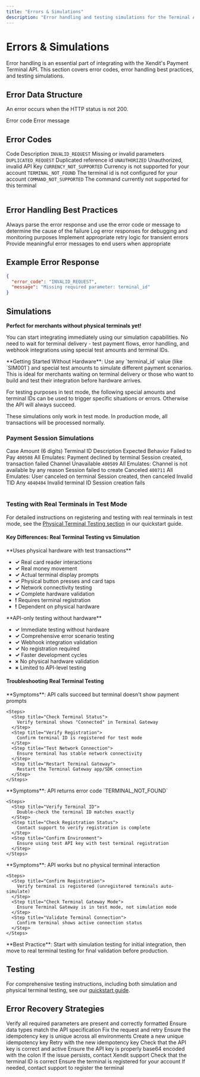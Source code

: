 ```yaml
---
title: "Errors & Simulations"
description: "Error handling and testing simulations for the Terminal API"
---
```


# Errors & Simulations

Error handling is an essential part of integrating with the Xendit's Payment Terminal API. This section covers error codes, error handling best practices, and testing simulations.

## Error Data Structure

An error occurs when the HTTP status is not 200.

<ResponseField name="error_code" type="string">
  Error code
</ResponseField>

<ResponseField name="message" type="string">
  Error message
</ResponseField>

## Error Codes

<Table>
  <TableHead>
    <TableRow>
      <TableHeader>Code</TableHeader>
      <TableHeader>Description</TableHeader>
    </TableRow>
  </TableHead>
  <TableBody>
    <TableRow>
      <TableCell><Code>INVALID_REQUEST</Code></TableCell>
      <TableCell>Missing or invalid parameters</TableCell>
    </TableRow>
    <TableRow>
      <TableCell><Code>DUPLICATED_REQUEST</Code></TableCell>
      <TableCell>Duplicated reference id</TableCell>
    </TableRow>
    <TableRow>
      <TableCell><Code>UNAUTHORIZED</Code></TableCell>
      <TableCell>Unauthorized, invalid API Key</TableCell>
    </TableRow>
    <TableRow>
      <TableCell><Code>CURRENCY_NOT_SUPPORTED</Code></TableCell>
      <TableCell>Currency is not supported for your account</TableCell>
    </TableRow>
    <TableRow>
      <TableCell><Code>TERMINAL_NOT_FOUND</Code></TableCell>
      <TableCell>The terminal id is not configured for your account</TableCell>
    </TableRow>
    <TableRow>
      <TableCell><Code>COMMAND_NOT_SUPPORTED</Code></TableCell>
      <TableCell>The command currently not supported for this terminal</TableCell>
    </TableRow>
  </TableBody>
</Table>

## Error Handling Best Practices

<CardGroup cols={2}>
  <Card title="Parse Error Response" icon="code">
    Always parse the error response and use the error code or message to determine the cause of the failure
  </Card>
  <Card title="Log Errors" icon="file-text">
    Log error responses for debugging and monitoring purposes
  </Card>
  <Card title="Retry Logic" icon="refresh">
    Implement appropriate retry logic for transient errors
  </Card>
  <Card title="User Feedback" icon="user">
    Provide meaningful error messages to end users when appropriate
  </Card>
</CardGroup>

## Example Error Response

```json
{
  "error_code": "INVALID_REQUEST",
  "message": "Missing required parameter: terminal_id"
}
```

## Simulations

**Perfect for merchants without physical terminals yet!** 

You can start integrating immediately using our simulation capabilities. No need to wait for terminal delivery - test payment flows, error handling, and webhook integrations using special test amounts and terminal IDs.

<Info>
**Getting Started Without Hardware**: Use any `terminal_id` value (like `SIM001`) and special test amounts to simulate different payment scenarios. This is ideal for merchants waiting on terminal delivery or those who want to build and test their integration before hardware arrives.
</Info>

For testing purposes in test mode, the following special amounts and terminal IDs can be used to trigger specific situations or errors. Otherwise the API will always succeed.

<Warning>
These simulations only work in test mode. In production mode, all transactions will be processed normally.
</Warning>

### Payment Session Simulations

<Table>
  <TableHead>
    <TableRow>
      <TableHeader>Case</TableHeader>
      <TableHeader>Amount (6 digits)</TableHeader>
      <TableHeader>Terminal ID</TableHeader>
      <TableHeader>Description</TableHeader>
      <TableHeader>Expected Behavior</TableHeader>
    </TableRow>
  </TableHead>
  <TableBody>
    <TableRow>
      <TableCell>Failed to Pay</TableCell>
      <TableCell><Code>400508</Code></TableCell>
      <TableCell>All</TableCell>
      <TableCell>Emulates: Payment declined by terminal</TableCell>
      <TableCell>Session created, transaction failed</TableCell>
    </TableRow>
    <TableRow>
      <TableCell>Channel Unavailable</TableCell>
      <TableCell><Code>400509</Code></TableCell>
      <TableCell>All</TableCell>
      <TableCell>Emulates: Channel is not available by any reason</TableCell>
      <TableCell>Session failed to create</TableCell>
    </TableRow>
    <TableRow>
      <TableCell>Canceled</TableCell>
      <TableCell><Code>400711</Code></TableCell>
      <TableCell>All</TableCell>
      <TableCell>Emulates: User canceled on terminal</TableCell>
      <TableCell>Session created, then canceled</TableCell>
    </TableRow>
    <TableRow>
      <TableCell>Invalid TID</TableCell>
      <TableCell>Any</TableCell>
      <TableCell><Code>4040404</Code></TableCell>
      <TableCell>Invalid terminal ID</TableCell>
      <TableCell>Session creation fails</TableCell>
    </TableRow>
  </TableBody>
</Table>

### Testing with Real Terminals in Test Mode

For detailed instructions on registering and testing with real terminals in test mode, see the [Physical Terminal Testing section](/guides/getting-started/quickstart#physical-terminal-testing) in our quickstart guide.

#### Key Differences: Real Terminal Testing vs Simulation

<Tabs>
<Tab title="Real Terminal Testing">
  **Uses physical hardware with test transactions**
  
  - **✓** Real card reader interactions
  - **✓** Real money movement
  - **✓** Actual terminal display prompts
  - **✓** Physical button presses and card taps
  - **✓** Network connectivity testing
  - **✓** Complete hardware validation
  - **!** Requires terminal registration
  - **!** Dependent on physical hardware
</Tab>

<Tab title="Simulation Testing">
  **API-only testing without hardware**
  
  - **✓** Immediate testing without hardware
  - **✓** Comprehensive error scenario testing
  - **✓** Webhook integration validation
  - **✓** No registration required
  - **✓** Faster development cycles
  - **×** No physical hardware validation
  - **×** Limited to API-level testing
</Tab>
</Tabs>

#### Troubleshooting Real Terminal Testing

<AccordionGroup>
  <Accordion title="Terminal Not Responding">
    **Symptoms**: API calls succeed but terminal doesn't show payment prompts
    
    <Steps>
      <Step title="Check Terminal Status">
        Verify terminal shows "Connected" in Terminal Gateway
      </Step>
      <Step title="Verify Registration">
        Confirm terminal ID is registered for test mode
      </Step>
      <Step title="Test Network Connection">
        Ensure terminal has stable network connectivity
      </Step>
      <Step title="Restart Terminal Gateway">
        Restart the Terminal Gateway app/SDK connection
      </Step>
    </Steps>
  </Accordion>
  
  <Accordion title="TERMINAL_NOT_FOUND Error">
    **Symptoms**: API returns error code `TERMINAL_NOT_FOUND`
    
    <Steps>
      <Step title="Verify Terminal ID">
        Double-check the terminal ID matches exactly
      </Step>
      <Step title="Check Registration Status">
        Contact support to verify registration is complete
      </Step>
      <Step title="Confirm Environment">
        Ensure using test API key with test terminal registration
      </Step>
    </Steps>
  </Accordion>
  
  <Accordion title="Transactions Fall Back to Simulation">
    **Symptoms**: API works but no physical terminal interaction
    
    <Steps>
      <Step title="Confirm Registration">
        Verify terminal is registered (unregistered terminals auto-simulate)
      </Step>
      <Step title="Check Terminal Gateway Mode">
        Ensure Terminal Gateway is in test mode, not simulation mode
      </Step>
      <Step title="Validate Terminal Connection">
        Confirm terminal shows active connection status
      </Step>
    </Steps>
  </Accordion>
</AccordionGroup>

<Note>
**Best Practice**: Start with simulation testing for initial integration, then move to real terminal testing for final validation before production.
</Note>

## Testing

For comprehensive testing instructions, including both simulation and physical terminal testing, see our [quickstart guide](/guides/getting-started/quickstart#for-physical-terminal-testing).

## Error Recovery Strategies

<AccordionGroup>
  <Accordion title="INVALID_REQUEST">
    <Steps>
      <Step title="Check Parameters">
        Verify all required parameters are present and correctly formatted
      </Step>
      <Step title="Validate Data Types">
        Ensure data types match the API specification
      </Step>
      <Step title="Retry with Corrected Data">
        Fix the request and retry
      </Step>
    </Steps>
  </Accordion>
  
  <Accordion title="DUPLICATED_REQUEST">
    <Steps>
      <Step title="Check Idempotency Key">
        Ensure the idempotency key is unique across all environments
      </Step>
      <Step title="Generate New Key">
        Create a new unique idempotency key
      </Step>
      <Step title="Retry Request">
        Retry with the new idempotency key
      </Step>
    </Steps>
  </Accordion>
  
  <Accordion title="UNAUTHORIZED">
    <Steps>
      <Step title="Verify API Key">
        Check that the API key is correct and active
      </Step>
      <Step title="Check Encoding">
        Ensure the API key is properly base64 encoded with the colon
      </Step>
      <Step title="Contact Support">
        If the issue persists, contact Xendit support
      </Step>
    </Steps>
  </Accordion>
  
  <Accordion title="TERMINAL_NOT_FOUND">
    <Steps>
      <Step title="Verify Terminal ID">
        Check that the terminal ID is correct
      </Step>
      <Step title="Check Registration">
        Ensure the terminal is registered for your account
      </Step>
      <Step title="Contact Support">
        If needed, contact support to register the terminal
      </Step>
    </Steps>
  </Accordion>
</AccordionGroup>
